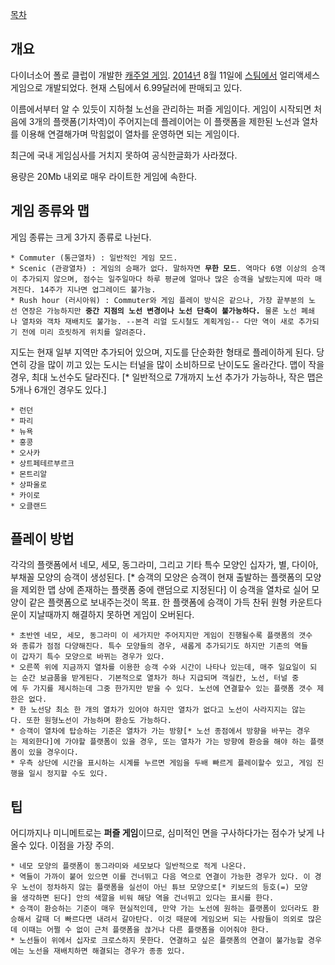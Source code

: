 {{{#!html
<iframe width="560" height="315" src="https://www.youtube.com/embed/WJHKzzPtDDI" frameborder="0" allowfullscreen></iframe>}}}

[[목차]]

== 개요 ==
다이너소어 폴로 클럽이 개발한 [[캐주얼 게임]]. [[2014년]] 8월 11일에 [[스팀]]에서 얼리액세스 게임으로 개발되었다. 현재 스팀에서 6.99달러에 판매되고 있다.

이름에서부터 알 수 있듯이 지하철 노선을 관리하는 퍼즐 게임이다. 게임이 시작되면 처음에 3개의 플랫폼(기차역)이 주어지는데 플레이어는 이 플랫폼을 제한된 노선과 열차를 이용해 연결해가며 막힘없이 열차를 운영하면 되는 게임이다.

최근에 국내 게임심사를 거치지 못하여 공식한글화가 사라졌다.

용량은 20Mb 내외로 매우 라이트한 게임에 속한다.

== 게임 종류와 맵 ==
게임 종류는 크게 3가지 종류로 나뉜다.
 * Commuter (통근열차) : 일반적인 게임 모드.
 * Scenic (관광열차) : 게임의 승패가 없다. 말하자면 '''무한 모드'''. 역마다 6명 이상의 승객이 추가되지 않으며, 점수는 일주일마다 하루 평균에 얼마나 많은 승객을 날랐는지에 따라 매겨진다. 14주가 지나면 업그레이드 불가능. 
 * Rush hour (러시아워) : Commuter와 게임 플레이 방식은 같으나, 가장 끝부분의 노선 연장은 가능하지만 '''중간 지점의 노선 변경이나 노선 단축이 불가능하다.''' 물론 노선 폐쇄나 열차와 객차 재배치도 불가능. --본격 리얼 도시철도 계획게임-- 다만 역이 새로 추가되기 전에 미리 흐릿하게 위치를 알려준다. 

지도는 현재 일부 지역만 추가되어 있으며, 지도를 단순화한 형태로 플레이하게 된다. 당연히 강을 많이 끼고 있는 도시는 터널을 많이 소비하므로 난이도도 올라간다. 맵이 작을경우, 최대 노선수도 달라진다. [* 일반적으로 7개까지 노선 추가가 가능하나, 작은 맵은 5개나 6개인 경우도 있다.]
 * 런던
 * 파리
 * 뉴욕
 * 홍콩
 * 오사카
 * 상트페테르부르크
 * 몬트리알
 * 상파울로
 * 카이로
 * 오클랜드

== 플레이 방법 ==
각각의 플랫폼에서 네모, 세모, 동그라미, 그리고 기타 특수 모양인 십자가, 별, 다이아, 부채꼴 모양의 승객이 생성된다. [* 승객의 모양은 승객이 현재 출발하는 플랫폼의 모양을 제외한 맵 상에 존재하는 플랫폼 중에 랜덤으로 지정된다] 이 승객을 열차로 실어 모양이 같은 플랫폼으로 보내주는것이 목표. 한 플랫폼에 승객이 가득 찬뒤 원형 카운트다운이 지날때까지 해결하지 못하면 게임이 오버된다.

 * 초반엔 네모, 세모, 동그라미 이 세가지만 주어지지만 게임이 진행될수록 플랫폼의 갯수와 종류가 점점 다양해진다. 특수 모양들의 경우, 새롭게 추가되기도 하지만 기존의 역들이 갑자기 특수 모양으로 바뀌는 경우가 있다.
 * 오른쪽 위에 지금까지 열차를 이용한 승객 수와 시간이 나타나 있는데, 매주 일요일이 되는 순간 보금품을 받게된다. 기본적으로 열차가 하나 지급되며 객실칸, 노선, 터널 중에 두 가지를 제시하는데 그중 한가지만 받을 수 있다. 노선에 연결할수 있는 플랫폼 갯수 제한은 없다.
 * 한 노선당 최소 한 개의 열차가 있어야 하지만 열차가 없다고 노선이 사라지지는 않는다. 또한 원형노선이 가능하며 환승도 가능하다.
 * 승객이 열차에 탑승하는 기준은 열차가 가는 방향[* 노선 종점에서 방향을 바꾸는 경우는 제외한다]에 가야할 플랫폼이 있을 경우, 또는 열차가 가는 방향에 환승을 해야 하는 플랫폼이 있을 경우이다.
 * 우측 상단에 시간을 표시하는 시계를 누르면 게임을 두배 빠르게 플레이할수 있고, 게임 진행을 일시 정지할 수도 있다.

== 팁 ==
어디까지나 미니메트로는 '''퍼즐 게임'''이므로, 심미적인 면을 구사하다가는 점수가 낮게 나올수 있다. 이점을 가장 주의.

 * 네모 모양의 플랫폼이 동그라미와 세모보다 일반적으로 적게 나온다.
 * 역들이 가까이 붙어 있으면 이를 건너뛰고 다음 역으로 연결이 가능한 경우가 있다. 이 경우 노선이 정차하지 않는 플랫폼을 실선이 아닌 튜브 모양으로[* 키보드의 등호(=) 모양을 생각하면 된다] 안의 색깔을 비워 해당 역을 건너뛰고 있다는 표시를 한다.
 * 승객이 환승하는 기준이 매우 현실적인데, 만약 가는 노선에 원하는 플랫폼이 있더라도 환승해서 갈때 더 빠르다면 내려서 갈아탄다. 이것 때문에 게임오버 되는 사람들이 의외로 많은데 이때는 어쩔 수 없이 근처 플랫폼을 끊거나 다른 플랫폼을 이어줘야 한다.
 * 노선들이 위에서 십자로 크로스하지 못한다. 연결하고 싶은 플랫폼의 연결이 불가능할 경우에는 노선을 재배치하면 해결되는 경우가 종종 있다.

